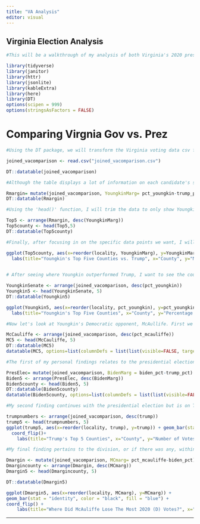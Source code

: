 ```yaml
---
title: "VA Analysis"
editor: visual
---
```


## Virginia Election Analysis

```r
#This will be a walkthrough of my analysis of both Virginia's 2020 presidential election and 2021 gubernatorial election data. We will start of by librarying the packages we will use.

library(tidyverse)
library(janitor)
library(httr)
library(jsonlite)
library(kableExtra)
library(here)
library(DT)
options(scipen = 999)
options(stringsAsFactors = FALSE)


```

# Comparing Virgnia Gov vs. Prez

```r
#Using the DT package, we will transform the Virginia voting data csv file into a more digestible paginated table through the 'datatable' function. 

joined_vacomparison <- read.csv("joined_vacomparison.csv") 

DT::datatable(joined_vacomparison)
```

```r
#Although the table displays a lot of information on each candidate's success, it does not show any direct comparisons among them. Using tidyverse's 'mutate()' function, I will form and new data column that will demonstrate the margin between Youngkin's and Trump's percentage. Positive values demonstrate that Youngkin performed better in a specific county than Trump while negatives indicate that he performed weaker in the same locality. 

Rmargin= mutate(joined_vacomparison, YoungkinMarg= pct_youngkin-trump_pct) 
DT::datatable(Rmargin)

#Using the 'head()' function, I will trim the data to only show Youngkin's top five counties in terms of his margin with Trump. 

Top5 <- arrange(Rmargin, desc(YoungkinMarg)) 
Top5county <- head(Top5,5) 
DT::datatable(Top5county)

#Finally, after focusing in on the specific data points we want, I will use ggplot's charting function to visualize Youngkin's best performances in a bar chart. This chart was created through the use of 'reorder()', in which I graphed his margin in respect to localities. 

ggplot(Top5county, aes(x=reorder(locality, YoungkinMarg), y=YoungkinMarg)) + geom_bar(stat = "identity", color = "black", fill = "red") + coord_flip() +
  labs(title="Youngkin's Top Five Counties vs. Trump", x="County", y="Margin Percentage")
  

```

```r
# After seeing where Youngkin outperformed Trump, I want to see the counties in which he personally saw the most success. This data only represents the counties where he received the highest percentage of votes and is not related to how Trump or any other candidate performed previously. Using the same process as with the margin section, I first apply 'mutate()' to form a new column, trim the top 5 through'head()', and then visualize the findings through ggplots 'geom_bar'. 

YoungkinSenate <- arrange(joined_vacomparison, desc(pct_youngkin)) 
Youngkin5 <- head(YoungkinSenate, 5) 
DT::datatable(Youngkin5)

ggplot(Youngkin5, aes(x=reorder(locality, pct_youngkin), y=pct_youngkin)) + geom_bar(stat = "identity", color = "black", fill = "blue") + coord_flip() +
  labs(title="Youngkin's Top Five Counties", x="County", y="Percentage of Vote")

```

```r

#Now let's look at Youngkin's Democratic opponent, McAullife. First we will mutate the datatable and isolate his top 5 counties. We will then display his success in these counties through a DT 'datatable()' function. I will then use 'visible=FALSE' with all columns except pct_mcauliffe to remove data that does not pertain to exactly what we want, which is the percentage he won. 

McCauliffe <- arrange(joined_vacomparison, desc(pct_mcauliffe))
MC5 <- head(McCauliffe, 5) 
DT::datatable(MC5)
datatable(MC5, options=list(columnDefs = list(list(visible=FALSE, targets=c(2,3,4,5,6,7, 8)))))


```

```r
#The first of my personal findings relates to the presidential election. I was curious to see where Biden outperformed Trump and to what extent his margin of victory was. Using the same process as before, I trimmed his election data and displayed the top 5 in a datatable. Using the same 'visible=FALSE' code, I removed all columns about the gubernatorial election from the table to make it easier to see data that only relates to Trump vs. Biden.  

PresElec= mutate(joined_vacomparison, BidenMarg = biden_pct-trump_pct) 
Biden5 <- arrange(PresElec, desc(BidenMarg)) 
Biden5county <- head(Biden5, 5) 
DT::datatable(Biden5county)
datatable(Biden5county, options=list(columnDefs = list(list(visible=FALSE, targets=c(6,7,8,9)))))


```

```r
#My second finding continues with the presidential election but is on Trump rather than Biden. While I previously calculated Biden's highest victory margins, for this section I wanted to graph pure Trump support. A similar process to calculating margins, this time however I focused purely on number of votes received and then graphed this through ggplot's geom_bar, using the 'reorder()' function. 

trumpnumbers <- arrange(joined_vacomparison, desc(trump))
trump5 <- head(trumpnumbers, 5) 
ggplot(trump5, aes(x=reorder(locality, trump), y=trump)) + geom_bar(stat = "identity", color = "white", fill = "red") +
  coord_flip()+
    labs(title="Trump's Top 5 Counties", x="County", y="Number of Votes")

```

```r

#My final finding pertains to the division, or if there was any, within the Democratic camp. I wanted to see if McAuliffe received less support in the same counties than Biden did so I used 'mutate()' to calculate the percentage margin. I then isolated the 5 counties with the highest margin and displayed them in a ggplot bar chart. The negative values indicate the counties where McAuliffe received less vote percentage than Biden did in his election. 

Dmargin <- mutate(joined_vacomparison, MCmarg= pct_mcauliffe-biden_pct) 
Dmargincounty <- arrange(Dmargin, desc(MCmarg)) 
Dmargin5 <- head(Dmargincounty, 5) 

DT::datatable(Dmargin5)

ggplot(Dmargin5, aes(x=reorder(locality, MCmarg), y=MCmarg)) +   
geom_bar(stat = "identity", color = "black", fill = "blue") +   
coord_flip() +
    labs(title="Where Did McAuliffe Lose The Most 2020 (D) Votes?", x="County", y="Percentage Loss")

```

------------------------------------------------------------------------
